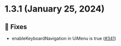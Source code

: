 
<Meta title="Releases/Deprecated versions/v1.3.x/v1.3.1/Changelog"/>

# 1.3.1 (January 25, 2024)

## 🐛 Fixes
* enableKeyboardNavigation in UiMenu is true  ([#341](https://github.com/infermedica/component-library/pull/341))

